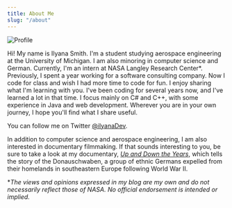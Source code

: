 ```yaml
---
title: About Me
slug: "/about"
---
```


![Profile](/img/profile.png "profile image")

Hi! My name is Ilyana Smith. I'm a student studying aerospace engineering at the University of Michigan. I am also minoring in computer science and German. Currently, I'm an intern at NASA Langley Research Center*. Previously, I spent a year working for a software consulting company. Now I code for class and wish I had more time to code for fun. I enjoy sharing what I'm learning with you. I've been coding for several years now, and I've learned a lot in that time. I focus mainly on C# and C++, with some experience in Java and web development. Wherever you are in your own journey, I hope you'll find what I share useful.

You can follow me on Twitter [@ilyanaDev](https://twitter.com/ilyanaDev).

In addition to computer science and aerospace engineering, I am also interested in documentary filmmaking. If that sounds interesting to you, be sure to take a look at my documentary, [*Up and Down the Years*](https://upanddowntheyears.com/), which tells the story of the Donauschwaben, a group of ethnic Germans expelled from their homelands in southeastern Europe following World War II.

\**The views and opinions expressed in my blog are my own and do not necessarily reflect those of NASA. No official endorsement is intended or implied.* 
